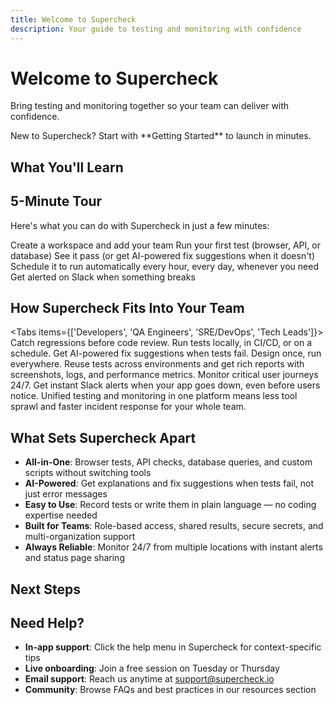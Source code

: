 ```yaml
---
title: Welcome to Supercheck
description: Your guide to testing and monitoring with confidence
---
```


# Welcome to Supercheck

Bring testing and monitoring together so your team can deliver with confidence.

<Callout type="info">
  New to Supercheck? Start with **Getting Started** to launch in minutes.
</Callout>

## What You'll Learn

<Cards>
  <Card
    title="Get Started Quickly"
    description="Set up your workspace, invite teammates, and run your first test in under 10 minutes."
    href="./getting-started"
  />
  <Card
    title="See What's Possible"
    description="Explore testing, monitoring, automation, and AI-powered improvements in one platform."
    href="./features"
  />
  <Card
    title="Build Your Workflow"
    description="Learn proven practices for teams that test consistently and monitor reliably."
    href="./guides"
  />
  <Card
    title="Get Help Anytime"
    description="Find tutorials, FAQs, community answers, and direct support when you need it."
    href="./resources"
  />
</Cards>

## 5-Minute Tour

Here's what you can do with Supercheck in just a few minutes:

<Steps>
  <Step>Create a workspace and add your team</Step>
  <Step>Run your first test (browser, API, or database)</Step>
  <Step>See it pass (or get AI-powered fix suggestions when it doesn't)</Step>
  <Step>Schedule it to run automatically every hour, every day, whenever you need</Step>
  <Step>Get alerted on Slack when something breaks</Step>
</Steps>

## How Supercheck Fits Into Your Team

<Tabs items={['Developers', 'QA Engineers', 'SRE/DevOps', 'Tech Leads']}>
  <Tab value="Developers">
    Catch regressions before code review. Run tests locally, in CI/CD, or on a schedule.
    Get AI-powered fix suggestions when tests fail.
  </Tab>
  <Tab value="QA Engineers">
    Design once, run everywhere. Reuse tests across environments and get rich
    reports with screenshots, logs, and performance metrics.
  </Tab>
  <Tab value="SRE/DevOps">
    Monitor critical user journeys 24/7. Get instant Slack alerts when your
    app goes down, even before users notice.
  </Tab>
  <Tab value="Tech Leads">
    Unified testing and monitoring in one platform means less tool sprawl and
    faster incident response for your whole team.
  </Tab>
</Tabs>

## What Sets Supercheck Apart

- **All-in-One**: Browser tests, API checks, database queries, and custom scripts without switching tools
- **AI-Powered**: Get explanations and fix suggestions when tests fail, not just error messages
- **Easy to Use**: Record tests or write them in plain language — no coding expertise needed
- **Built for Teams**: Role-based access, shared results, secure secrets, and multi-organization support
- **Always Reliable**: Monitor 24/7 from multiple locations with instant alerts and status page sharing

## Next Steps

<Cards>
  <Card
    title="Launch Right Now"
    description="Follow the Getting Started guide and run your first test in 10 minutes."
    href="./getting-started"
  />
  <Card
    title="See All Features"
    description="Explore everything Supercheck can do for testing, monitoring, and automation."
    href="./features"
  />
</Cards>

## Need Help?

- **In-app support**: Click the help menu in Supercheck for context-specific tips
- **Live onboarding**: Join a free session on Tuesday or Thursday
- **Email support**: Reach us anytime at support@supercheck.io
- **Community**: Browse FAQs and best practices in our resources section
